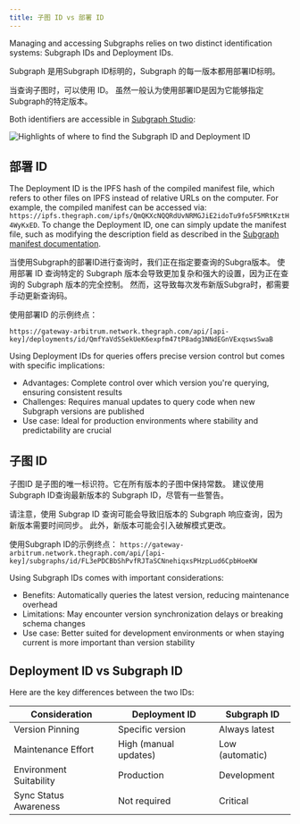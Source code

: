 ```yaml
---
title: 子图 ID vs 部署 ID
---
```


Managing and accessing Subgraphs relies on two distinct identification systems: Subgraph IDs and Deployment IDs.

Subgraph 是用Subgraph ID标明的，Subgraph 的每一版本都用部署ID标明。

当查询子图时，可以使用 ID。 虽然一般认为使用部署ID是因为它能够指定Subgraph的特定版本。

Both identifiers are accessible in [Subgraph Studio](https://thegraph.com/studio/):

![Highlights of where to find the Subgraph ID and Deployment ID](/img/subgraph-id-vs-deployment-id.png)

## 部署 ID

The Deployment ID is the IPFS hash of the compiled manifest file, which refers to other files on IPFS instead of relative URLs on the computer. For example, the compiled manifest can be accessed via: `https://ipfs.thegraph.com/ipfs/QmQKXcNQQRdUvNRMGJiE2idoTu9fo5F5MRtKztH4WyKxED`. To change the Deployment ID, one can simply update the manifest file, such as modifying the description field as described in the [Subgraph manifest documentation](https://github.com/graphprotocol/graph-node/blob/master/docs/subgraph-manifest.md#13-top-level-api).

当使用Subgraph的部署ID进行查询时，我们正在指定要查询的Subgra版本。 使用部署 ID 查询特定的 Subgraph 版本会导致更加复杂和强大的设置，因为正在查询的 Subgraph 版本的完全控制。 然而，这导致每次发布新版Subgra时，都需要手动更新查询码。

使用部署ID 的示例终点：

`https://gateway-arbitrum.network.thegraph.com/api/[api-key]/deployments/id/QmfYaVdSSekUeK6expfm47tP8adg3NNdEGnVExqswsSwaB`

Using Deployment IDs for queries offers precise version control but comes with specific implications:

- Advantages: Complete control over which version you're querying, ensuring consistent results
- Challenges: Requires manual updates to query code when new Subgraph versions are published
- Use case: Ideal for production environments where stability and predictability are crucial

## 子图 ID

子图ID 是子图的唯一标识符。它在所有版本的子图中保持常数。 建议使用Subgraph ID查询最新版本的 Subgraph ID，尽管有一些警告。

请注意，使用 Subgrap ID 查询可能会导致旧版本的 Subgraph 响应查询，因为新版本需要时间同步。 此外，新版本可能会引入破解模式更改。

使用Subgraph ID的示例终点： `https://gateway-arbitrum.network.thegraph.com/api/[api-key]/subgraphs/id/FL3ePDCBbShPvfRJTaSCNnehiqxsPHzpLud6CpbHoeKW`

Using Subgraph IDs comes with important considerations:

- Benefits: Automatically queries the latest version, reducing maintenance overhead
- Limitations: May encounter version synchronization delays or breaking schema changes
- Use case: Better suited for development environments or when staying current is more important than version stability

## Deployment ID vs Subgraph ID

Here are the key differences between the two IDs:

| Consideration           | Deployment ID         | Subgraph ID     |
| ----------------------- | --------------------- | --------------- |
| Version Pinning         | Specific version      | Always latest   |
| Maintenance Effort      | High (manual updates) | Low (automatic) |
| Environment Suitability | Production            | Development     |
| Sync Status Awareness   | Not required          | Critical        |
